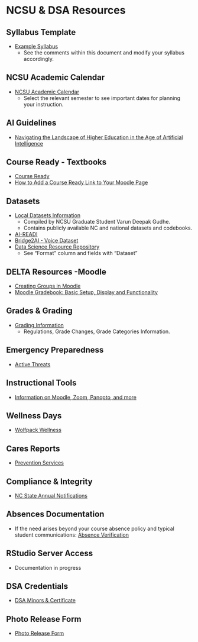 # NCSU & DSA Resources

## Syllabus Template

 - [Example Syllabus](https://docs.google.com/document/d/12w-byO3kEmP4ofI8GIuDAbXkEOA3hwqVGXz3qRbX-l4/edit?usp=sharing)
    - See the comments within this document and modify your syllabus accordingly.
    
## NCSU Academic Calendar

 - [NCSU Academic Calendar](https://studentservices.ncsu.edu/calendars/academic/)
    - Select the relevant semester to see important dates for planning your instruction.
    
## AI Guidelines

 - [Navigating the Landscape of Higher Education in the Age of Artificial Intelligence](https://provost.ncsu.edu/ofe/navigating-the-landscape-of-higher-education-in-the-age-of-artificial-intelligence/)

## Course Ready - Textbooks

 - [Course Ready](https://shop.ncsu.edu/course-ready)
 - [How to Add a Course Ready Link to Your Moodle Page](https://ncsu.service-now.com/delta?id=kb_article_ml&sysparm_article=KB0022447)

## Datasets

 - [Local Datasets Information](https://github.com/varundeepakgudhe/Data_Science_Academy) 
    - Compiled by NCSU Graduate Student Varun Deepak Gudhe.
    - Contains publicly available NC and national datasets and codebooks.
    
 - [AI-READI](https://newsroom.uw.edu/news-releases/flagship-ai-ready-dataset-released-in-type-2-diabetes-study)
 - [Bridge2AI - Voice Dataset](https://healthdatanexus.ai/content/b2ai-voice/1.0/)
 - [Data Science Resource Repository](https://airtable.com/appGQDiyvo3P6gMPy/shr613n80hMkXuvsr/tblP48JMBeQDDNe2H/viwMiy3v8wu2R8SX5)
    - See "Format" column and fields with "Dataset"
    
## DELTA Resources -Moodle

 - [Creating Groups in Moodle](https://ncsu.service-now.com/kb_view.do?sysparm_article=KB0020552)
 - [Moodle Gradebook: Basic Setup, Display and Functionality](https://teaching-resources.delta.ncsu.edu/moodle-gradebook/#moodle)

## Grades & Grading

 - [Grading Information](https://registrar.ncsu.edu/facultygradinginfo/)
    - Regulations, Grade Changes, Grade Categories Information.

## Emergency Preparedness

 - [Active Threats](https://docs.google.com/document/d/1mIo_5NfuIwv8UYRubB7fdnDF1jShu14y3uZkY0gjX1Q/edit?usp=sharing)

## Instructional Tools

 - [Information on Moodle, Zoom, Panopto, and more](https://delta.ncsu.edu/learning-technology/instructional-tools/)
 
## Wellness Days

 - [Wolfpack Wellness](https://wellness.ncsu.edu/wellness-day/)

## Cares Reports

 - [Prevention Services](https://prevention.dasa.ncsu.edu/nc-state-cares/about/)

## Compliance & Integrity

 - [NC State Annual Notifications](https://compliance.ncsu.edu/annual-notices/?utm_source=newsletter&utm_medium=email&utm_campaign=annual-campus-notifications)

## Absences Documentation

 - If the need arises beyond your course absence policy and typical student communications: [Absence Verification](https://dasa.ncsu.edu/support-and-advocacy/find-help/absence-notification/)

## RStudio Server Access

 - Documentation in progress

## DSA Credentials

 - [DSA Minors & Certificate](https://datascienceacademy.ncsu.edu/courses/dsa-minors-and-certificates/)
 
## Photo Release Form

 - [Photo Release Form](https://brand.ncsu.edu/assets/photo-release-form.pdf)

